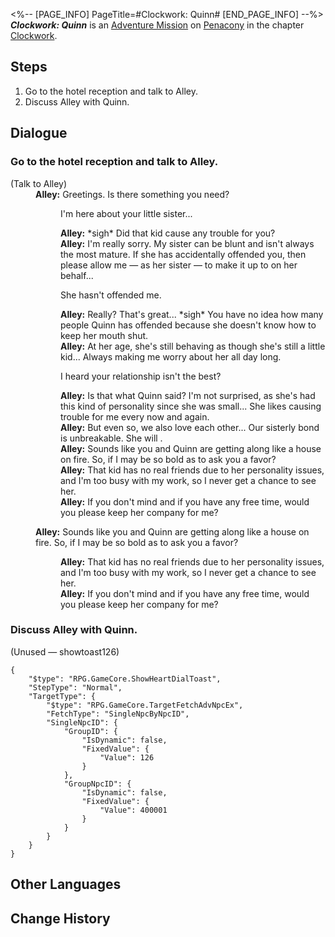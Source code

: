 <%-- [PAGE_INFO]
PageTitle=#Clockwork: Quinn#
[END_PAGE_INFO] --%>
{{Stub|Dialogue.}}
{{Mission Infobox
|id            = 4240305
|title         = 
|image         = <!--Mission Clockwork Quinn.png-->
|type          = Adventure
|event_name    = 
|chapter       = Clockwork
|requirements  = [[Trailblaze Mission]] ''[[Gentleness, the Name of Nocturne]]'' completed
|summary       = <!--official mission summary from Fate's Atlas-->
|characters    = Alley; Trailblazer
|startLocation = [[Penacony]] - [[Golden Hour]]
|world         = Penacony
|area          = Golden Hour
|prev          = 
|next          = 
|rewards       = Trailblaze EXP*100; Stellar Jade*10; Traveler's Guide*3; Clock Credits*180; Credit*20,000
}}
'''''Clockwork: Quinn''''' is an [[Adventure Mission]] on [[Penacony]] in the chapter [[Clockwork]].

==Steps==
# Go to the hotel reception and talk to Alley.
# Discuss Alley with Quinn.

<!--
==Gameplay Notes==

--><!--
==Trial Character==

-->
==Dialogue==
{{Stub Dialogue}}
{{Dialogue End}}

===Go to the hotel reception and talk to Alley.{{subst:void|<!--424030503-->}}===
{{Mission Description|type=adventure|location=The Reverie (Reality)|update|Tick... tock! Quick, adjust the hands... Tick, tock!<br />People's minds await your exploration. Help them regain their true selves!}}
{{Dialogue Start}}

;(Talk to Alley)
:'''Alley:''' Greetings. Is there something you need?
::{{DIcon|Arrow}} I'm here about your little sister...
::'''Alley:''' *sigh* Did that kid cause any trouble for you?
::'''Alley:''' I'm really sorry. My sister can be blunt and isn't always the most mature. If she has accidentally offended you, then please allow me &mdash; as her sister &mdash; to make it up to on her behalf...
::{{DIcon|Arrow}} She hasn't offended me.
::'''Alley:''' Really? That's great... *sigh* You have no idea how many people Quinn has offended because she doesn't know how to keep her mouth shut.
::'''Alley:''' At her age, she's still behaving as though she's still a little kid... Always making me worry about her all day long.
::{{DIcon|Arrow}} I heard your relationship isn't the best?
::'''Alley:''' Is that what Quinn said? I'm not surprised, as she's had this kind of personality since she was small... She likes causing trouble for me every now and again.
::'''Alley:''' But even so, we also love each other... Our sisterly bond is unbreakable. She will {{Color|h|nobold=1|always be my sister and the most important person to me}}.
::'''Alley:''' Sounds like you and Quinn are getting along like a house on fire. So, if I may be so bold as to ask you a favor?
::'''Alley:''' That kid has no real friends due to her personality issues, and I'm too busy with my work, so I never get a chance to see her.
::'''Alley:''' If you don't mind and if you have any free time, would you please keep her company for me?
:'''Alley:''' Sounds like you and Quinn are getting along like a house on fire. So, if I may be so bold as to ask you a favor?
::'''Alley:''' That kid has no real friends due to her personality issues, and I'm too busy with my work, so I never get a chance to see her.
::'''Alley:''' If you don't mind and if you have any free time, would you please keep her company for me?
{{Dialogue End}}

===Discuss Alley with Quinn.{{subst:void|<!--424030504-->}}===
{{Dialogue Start}}
;(Unused &mdash; showtoast126)
<pre>{
	"$type": "RPG.GameCore.ShowHeartDialToast",
	"StepType": "Normal",
	"TargetType": {
		"$type": "RPG.GameCore.TargetFetchAdvNpcEx",
		"FetchType": "SingleNpcByNpcID",
		"SingleNpcID": {
			"GroupID": {
				"IsDynamic": false,
				"FixedValue": {
					"Value": 126
				}
			},
			"GroupNpcID": {
				"IsDynamic": false,
				"FixedValue": {
					"Value": 400001
				}
			}
		}
	}
}</pre>
{{Dialogue End}}

==Other Languages==
{{Other Languages
|en   = Clockwork: Quinn
|zhs  = 钟表把戏：奎茵
|zht  = 鐘錶把戲：奎茵
|ja   = クロックトリック：クイン
|ko   = 시계 트릭: 퀸
|es   = Trucorreloj: Quinn
|fr   = Pouvoir de la Pendule&nbsp;: Quinn
|ru   = Заводной механизм: Куинн
|th   = กลนาฬิกา: Quinn
|vi   = Thủ Thuật Đồng Hồ: Quinn
|de   = Uhrwerk: Quinn
|id   = Clockwork: Quinn
|pt   = Truquelógio: Quinn
}}

==Change History==
{{Change History|2.0}}
